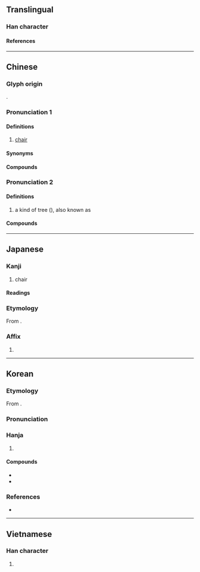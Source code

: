 {{character info}}
==Translingual==

===Han character===
{{Han char|rn=75|rad=木|as=08|sn=12|four=44921|canj=DKMR|ids=⿰木奇}}

====References====
{{Han ref|kx=0535.210|dkj=15009|dj=0923.110|hdz=21228.090|uh=6905}}

----

==Chinese==
{{zh-forms|alt=𣎷-Second round simplified}}

===Glyph origin===
{{Han etym}}
{{Han compound|木|奇|c1=s|c2=p|ls=psc}}.

===Pronunciation 1===
{{zh-pron
|m=yǐ
|c=ji2
|h=pfs=yí
|md=
|mn=í
|mn-t=in2
|w=2i
|mc=2
|oc=1,2
|cat=n
}}

====Definitions====
{{zh-hanzi}}

# [[chair]]

====Synonyms====
{{zh-dial|椅子}}

====Compounds====
{{zh-der|坐紅椅子|坐交椅|座椅|帆布椅|交椅|安樂椅|太師交椅|太師椅|按摩椅|搖椅|椅墊|折椅|椅披|椅子|涼椅|東坡椅兒|桌椅板凳|禪椅|轉椅|鵝項椅|藤椅|電椅|躺椅|紅椅子|輪椅|馬椅:bé-í}}

===Pronunciation 2===
{{zh-pron
|m=椅
|c=ji1
|mn=
|mn-t=i1
|mc=1
|oc=n,1
|cat=n
}}

====Definitions====
{{zh-hanzi}}

# a kind of tree ({{taxlink|Idesia polycarpa|species}}), also known as {{zh-l|*山桐子}}

====Compounds====
{{zh-der|椅桐|椅木}}

----

==Japanese==

===Kanji===
{{ja-kanji|grade=c|rs=木08}}

# chair

====Readings====
{{ja-readings
|goon=い
|kanon=い
}}

===Etymology===
{{ja-kanjitab|い|yomi=on}}
From {{der|ja|ltc|sort=|-}} {{ltc-l|椅|id=2}}.

===Affix===
{{ja-pos|affix|い}}

# {{only used in|ja|椅子||[[chair]]|tr=isu, ishi}}

----

==Korean==

===Etymology===
From {{der|ko|ltc|sort=의|-}} {{ltc-l|椅|id=2}}. 
{{hanja-ety
|dk={{hanja-dongguk|ᅙᅴᆼ〯|qǔy|i=y}}
|m={{hanja-hunmong|의〯|ǔy|器皿#중10A}}
|mh=[[교의|교〮의]] 의〯
}}
===Pronunciation===
{{ko-hanja-pron|의}}

===Hanja===
{{ko-hanja-search}}
{{ko-hanja|[[의자]]([[椅子]])|의}}

# {{hanja form of|의|[[chair]]}}

====Compounds====
{{der-top|Compounds}}
* {{ko-l|의자|椅子}}
* {{ko-l|교의|交椅}}
{{der-bottom}}

===References===
* {{R:hanjadoc|5108}}

----

==Vietnamese==

===Han character===
{{vi-readings|rs=木08|reading=[[ghế]], [[ỷ]], [[kỉ]], [[y]]}}

# {{rfdef|vi|sort=木08}}

{{cln|vi|Han tu}}
